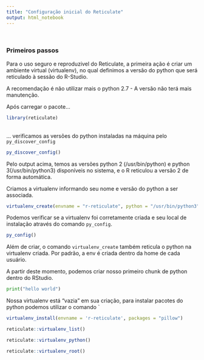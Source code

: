 ```yaml
---
title: "Configuração inicial do Reticulate"
output: html_notebook
---
```


<br>

### Primeiros passos

Para o uso seguro e reproduzivel do Reticulate, a primeira ação é criar um ambiente virtual (virtualenv), no qual definimos a versão do python que será reticulado à sessão do R-Studio.

A recomendação é não utilizar mais o python 2.7 - A versão não terá mais manutenção.

Após carregar o pacote...

```r
library(reticulate)
```
  
<br>
... verificamos as versões do python instaladas na máquina pelo `py_discover_config`


```r
py_discover_config() 
```

Pelo output acima, temos as versões python 2 (/usr/bin/python) e python 3(/usr/bin/python3) disponíveis no sistema, e o R reticulou a versão 2 de forma automática.

Criamos a virtualenv informando seu nome e versão do python a ser associada.

```r
virtualenv_create(envname = "r-reticulate", python = "/usr/bin/python3")
```

Podemos verificar se a virtualenv foi corretamente criada e seu local de instalação através do comando `py_config`.

```r
py_config()
```

Além de criar, o comando `virtualenv_create` também reticula o python na virtualenv criada. Por padrão, a env é criada dentro da home de cada usuário.

A partir deste momento, podemos criar nosso primeiro chunk de python dentro do RStudio.

```python
print("hello world")
```

Nossa virtualenv está "vazia" em sua criação, para instalar pacotes do python podemos utilizar o comando `


```r
virtualenv_install(envname = 'r-reticulate', packages = "pillow")
```


```r
reticulate::virtualenv_list()
```

```r
reticulate::virtualenv_python()
```


```r
reticulate::virtualenv_root()
```

